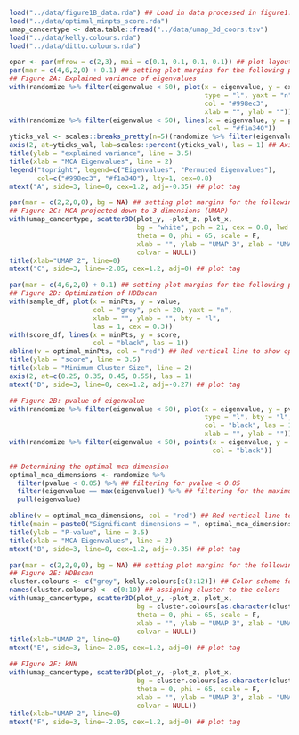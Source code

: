 ```r
load("../data/figure1B_data.rda") ## Load in data processed in figure1.Rmd
load("../data/optimal_minpts_score.rda")
umap_cancertype <- data.table::fread("../data/umap_3d_coors.tsv")
load("../data/kelly.colours.rda")
load("../data/ditto.colours.rda")

opar <- par(mfrow = c(2,3), mai = c(0.1, 0.1, 0.1, 0.1)) ## plot layout 2x3
par(mar = c(4,6,2,0) + 0.1) ## setting plot margins for the following plots
## Figure 2A: Explained variance of eigenvalues
with(randomize %>% filter(eigenvalue < 50), plot(x = eigenvalue, y = expl_var / 100, ## plotting the explained variance of observed
                                                 type = "l", yaxt = "n", bty = "l",
                                                 col = "#998ec3", 
                                                 xlab = "", ylab = ""))
with(randomize %>% filter(eigenvalue < 50), lines(x = eigenvalue, y = perm / 100, ## plotting the explained variance of permuted
                                                  col = "#f1a340"))
yticks_val <- scales::breaks_pretty(n=5)(randomize %>% filter(eigenvalue < 50) %>% pull(expl_var) / 100)
axis(2, at=yticks_val, lab=scales::percent(yticks_val), las = 1) ## Axis labels
title(ylab = "explained variance", line = 3.5)
title(xlab = "MCA Eigenvalues", line = 2)
legend("topright", legend=c("Eigenvalues", "Permuted Eigenvalues"),
       col=c("#998ec3", "#f1a340"), lty=1, cex=0.8)
mtext("A", side=3, line=0, cex=1.2, adj=-0.35) ## plot tag

par(mar = c(2,2,0,0), bg = NA) ## setting plot margins for the following plots
## Figure 2C: MCA projected down to 3 dimensions (UMAP)
with(umap_cancertype, scatter3D(plot_y, -plot_z, plot_x, 
                                bg = "white", pch = 21, cex = 0.8, lwd = 0.2,
                                theta = 0, phi = 65, scale = F,
                                xlab = "", ylab = "UMAP 3", zlab = "UMAP 1",
                                colvar = NULL))
title(xlab="UMAP 2", line=0)
mtext("C", side=3, line=-2.05, cex=1.2, adj=0) ## plot tag

par(mar = c(4,6,2,0) + 0.1) ## setting plot margins for the following plots
## Figure 2D: Optimization of HDBscan
with(sample_df, plot(x = minPts, y = value, 
                     col = "grey", pch = 20, yaxt = "n",
                     xlab = "", ylab = "", bty = "l",
                     las = 1, cex = 0.3))
with(score_df, lines(x = minPts, y = score,
                     col = "black", las = 1))
abline(v = optimal_minPts, col = "red") ## Red vertical line to show optimal minimum point for HDBscan
title(ylab = "score", line = 3.5)
title(xlab = "Minimum Cluster Size", line = 2)
axis(2, at=c(0.25, 0.35, 0.45, 0.55), las = 1)
mtext("D", side=3, line=0, cex=1.2, adj=-0.27) ## plot tag

## Figure 2B: pvalue of eigenvalue 
with(randomize %>% filter(eigenvalue < 50), plot(x = eigenvalue, y = pvalue,  ## line plot
                                                 type = "l", bty = "l",
                                                 col = "black", las = 1,
                                                 xlab = "", ylab = ""))
with(randomize %>% filter(eigenvalue < 50), points(x = eigenvalue, y = pvalue, pch = 20, ## add dots to line plot
                                                   col = "black"))

## Determining the optimal mca dimension
optimal_mca_dimensions <- randomize %>%
  filter(pvalue < 0.05) %>% ## filtering for pvalue < 0.05
  filter(eigenvalue == max(eigenvalue)) %>% ## filtering for the maximum eigenvalue
  pull(eigenvalue) 

abline(v = optimal_mca_dimensions, col = "red") ## Red vertical line to show optimal MCA dimension
title(main = paste0("Significant dimensions = ", optimal_mca_dimensions), adj = 0, font = 3, cex.main = .8) ## Axis labels
title(ylab = "P-value", line = 3.5)
title(xlab = "MCA Eigenvalues", line = 2)
mtext("B", side=3, line=0, cex=1.2, adj=-0.35) ## plot tag

par(mar = c(2,2,0,0), bg = NA) ## setting plot margins for the following plots
## Figure 2E: HDBscan
cluster.colours <- c("grey", kelly.colours[c(3:12)]) ## Color scheme for cluster
names(cluster.colours) <- c(0:10) ## assigning cluster to the colors
with(umap_cancertype, scatter3D(plot_y, -plot_z, plot_x, 
                                bg = cluster.colours[as.character(clust)], pch = 21, cex = 0.8, lwd = 0.2, # clust is hdbscan result
                                theta = 0, phi = 65, scale = F,
                                xlab = "", ylab = "UMAP 3", zlab = "UMAP 1",
                                colvar = NULL))
title(xlab="UMAP 2", line=0)
mtext("E", side=3, line=-2.05, cex=1.2, adj=0) ## plot tag

## FIgure 2F: kNN 
with(umap_cancertype, scatter3D(plot_y, -plot_z, plot_x, 
                                bg = cluster.colours[as.character(clust_knn)], pch = 21, cex = 0.8, lwd = 0.2, # clust_knn is knn result
                                theta = 0, phi = 65, scale = F,
                                xlab = "", ylab = "UMAP 3", zlab = "UMAP 1",
                                colvar = NULL))
title(xlab="UMAP 2", line=0)
mtext("F", side=3, line=-2.05, cex=1.2, adj=0) ## plot tag

```

